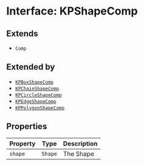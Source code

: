 # Interface: KPShapeComp

## Extends

- `Comp`

## Extended by

- [`KPBoxShapeComp`](/api/interfaces/KPBoxShapeComp)
- [`KPChainShapeComp`](/api/interfaces/KPChainShapeComp)
- [`KPCircleShapeComp`](/api/interfaces/KPCircleShapeComp)
- [`KPEdgeShapeComp`](/api/interfaces/KPEdgeShapeComp)
- [`KPPolygonShapeComp`](/api/interfaces/KPPolygonShapeComp)

## Properties

| Property | Type | Description |
| ------ | ------ | ------ |
| `shape` | `Shape` | The Shape |
